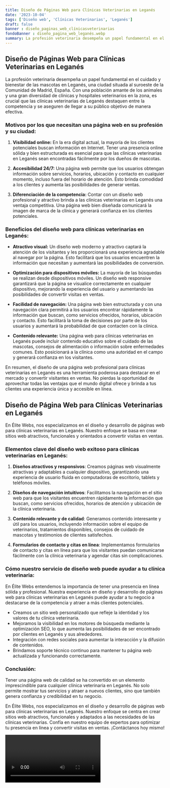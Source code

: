 ```yaml
---
title: Diseño de Páginas Web para Clínicas Veterinarias en Leganés
date: '2023-10-04'
tags: ['Diseño web', 'Clínicas Veterinarias', 'Leganés']
draft: false
banner : diseño_paginas_web_clínicasveterinarias
fondoBanner : diseño_pagina_web_leganés.webp
summary: La profesión veterinaria desempeña un papel fundamental en el cuidado y bienestar de las mascotas en Leganés, una ciudad situada al suroeste de la Comunidad de Madrid, España. Con una población amante de los animales y una gran diversidad de clínicas y hospitales veterinarios en la zona, es crucial que las clínicas veterinarias de Leganés destaquen entre la competencia y se aseguren de llegar a su público objetivo de manera efectiva.
---
```


## Diseño de Páginas Web para Clínicas Veterinarias en Leganés

La profesión veterinaria desempeña un papel fundamental en el cuidado y bienestar de las mascotas en Leganés, una ciudad situada al suroeste de la Comunidad de Madrid, España. Con una población amante de los animales y una gran diversidad de clínicas y hospitales veterinarios en la zona, es crucial que las clínicas veterinarias de Leganés destaquen entre la competencia y se aseguren de llegar a su público objetivo de manera efectiva.

### Motivos por los que necesitan una página web en su profesión y su ciudad:

1. **Visibilidad online:** En la era digital actual, la mayoría de los clientes potenciales buscan información en Internet. Tener una presencia online sólida y bien estructurada es esencial para que las clínicas veterinarias en Leganés sean encontradas fácilmente por los dueños de mascotas.

2. **Accesibilidad 24/7:** Una página web permite que los usuarios obtengan información sobre servicios, horarios, ubicación y contacto en cualquier momento, incluso fuera del horario de atención. Esto brinda comodidad a los clientes y aumenta las posibilidades de generar ventas.

3. **Diferenciación de la competencia:** Contar con un diseño web profesional y atractivo brinda a las clínicas veterinarias en Leganés una ventaja competitiva. Una página web bien diseñada comunicará la imagen de marca de la clínica y generará confianza en los clientes potenciales.

### Beneficios del diseño web para clínicas veterinarias en Leganés:

- **Atractivo visual:** Un diseño web moderno y atractivo captará la atención de los visitantes y les proporcionará una experiencia agradable al navegar por la página. Esto facilitará que los usuarios encuentren la información que necesitan y aumentará las posibilidades de conversión.

- **Optimización para dispositivos móviles:** La mayoría de las búsquedas se realizan desde dispositivos móviles. Un diseño web responsive garantizará que la página se visualice correctamente en cualquier dispositivo, mejorando la experiencia del usuario y aumentando las posibilidades de convertir visitas en ventas.

- **Facilidad de navegación:** Una página web bien estructurada y con una navegación clara permitirá a los usuarios encontrar rápidamente la información que buscan, como servicios ofrecidos, horarios, ubicación y contacto. Esto facilitará la toma de decisiones por parte de los usuarios y aumentará la probabilidad de que contacten con la clínica.

- **Contenido relevante:** Una página web para clínicas veterinarias en Leganés puede incluir contenido educativo sobre el cuidado de las mascotas, consejos de alimentación o información sobre enfermedades comunes. Esto posicionará a la clínica como una autoridad en el campo y generará confianza en los visitantes.

En resumen, el diseño de una página web profesional para clínicas veterinarias en Leganés es una herramienta poderosa para destacar en el mercado y convertir visitantes en ventas. No pierdas la oportunidad de aprovechar todas las ventajas que el mundo digital ofrece y brinda a tus clientes una experiencia única y accesible en línea.

<GifSeo />

<Cta />

## Diseño de Página Web para Clínicas Veterinarias en Leganés

En Élite Webs, nos especializamos en el diseño y desarrollo de páginas web para clínicas veterinarias en Leganés. Nuestro enfoque se basa en crear sitios web atractivos, funcionales y orientados a convertir visitas en ventas.

### Elementos clave del diseño web exitoso para clínicas veterinarias en Leganés:

1. **Diseños atractivos y responsivos**: Creamos páginas web visualmente atractivas y adaptables a cualquier dispositivo, garantizando una experiencia de usuario fluida en computadoras de escritorio, tablets y teléfonos móviles.

2. **Diseños de navegación intuitivos**: Facilitamos la navegación en el sitio web para que los visitantes encuentren rápidamente la información que buscan, como servicios ofrecidos, horarios de atención y ubicación de la clínica veterinaria.

3. **Contenido relevante y de calidad**: Generamos contenido interesante y útil para los usuarios, incluyendo información sobre el equipo de veterinarios, tratamientos disponibles, consejos de cuidado de mascotas y testimonios de clientes satisfechos.

4. **Formularios de contacto y citas en línea**: Implementamos formularios de contacto y citas en línea para que los visitantes puedan comunicarse fácilmente con la clínica veterinaria y agendar citas sin complicaciones.

### Cómo nuestro servicio de diseño web puede ayudar a tu clínica veterinaria:

En Élite Webs entendemos la importancia de tener una presencia en línea sólida y profesional. Nuestra experiencia en diseño y desarrollo de páginas web para clínicas veterinarias en Leganés puede ayudar a tu negocio a destacarse de la competencia y atraer a más clientes potenciales.

- Creamos un sitio web personalizado que refleje la identidad y los valores de tu clínica veterinaria.
- Mejoramos la visibilidad en los motores de búsqueda mediante la optimización SEO, lo que aumenta las posibilidades de ser encontrado por clientes en Leganés y sus alrededores.
- Integración con redes sociales para aumentar la interacción y la difusión de contenidos.
- Brindamos soporte técnico continuo para mantener tu página web actualizada y funcionando correctamente.

### Conclusión:

Tener una página web de calidad se ha convertido en un elemento imprescindible para cualquier clínica veterinaria en Leganés. No solo permite mostrar tus servicios y atraer a nuevos clientes, sino que también genera confianza y credibilidad en tu negocio.

En Élite Webs, nos especializamos en el diseño y desarrollo de páginas web para clínicas veterinarias en Leganés. Nuestro enfoque se centra en crear sitios web atractivos, funcionales y adaptados a las necesidades de las clínicas veterinarias. Confía en nuestro equipo de expertos para optimizar tu presencia en línea y convertir visitas en ventas. ¡Contáctanos hoy mismo!

<Video />

<CtaBot job='Clínicas Veterinarias' city='Leganés'/>

<Gmaps query='Leganés+españa+maps' />